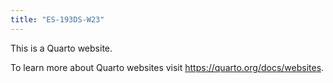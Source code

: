```yaml
---
title: "ES-193DS-W23"
---
```


This is a Quarto website.

To learn more about Quarto websites visit <https://quarto.org/docs/websites>.
